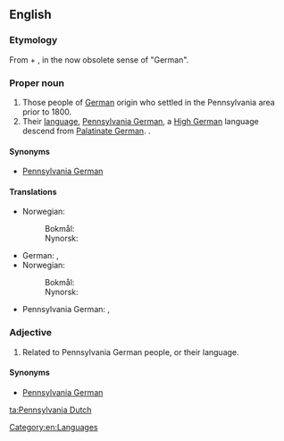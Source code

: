 ==English==
{{wikipedia}}

===Etymology===
From {{term|Pennsylvania}} + {{term|Dutch}}, in the now obsolete sense of "German".

===Proper noun===
{{en-proper noun|head=[[Pennsylvania]] [[Dutch]]}}

# Those people of [[German]] origin who settled in the Pennsylvania area prior to 1800.
# Their [[language]], [[Pennsylvania German]], a [[High German]] language descend from [[Palatinate German]]. {{qualifier|Not to be confused with the Low German language [[Plautdietsch]].}}.

====Synonyms====
* [[Pennsylvania German]]

====Translations====
{{trans-top|Amish; people in Pennsylvania of German origin}}
* Norwegian:
*: Bokmål: {{t-|nb|pennsylvaniatyskere}}
*: Nynorsk: {{t-|nn|pennsylvaniatyskarar}}
{{trans-mid}}
{{trans-bottom}}

{{trans-top|language}}
* German: {{t+|de|Pennsylvaniadeutsch|n}}, {{t-|de|Pennsilfaanisch|n}}
* Norwegian:
*: Bokmål: {{t-|nb|pennsylvaniatysk|m}}
*: Nynorsk: {{t-|nn|pennsylvaniatysk|m}}
{{trans-mid}}
* Pennsylvania German: {{tø|pdc|Deitsch|n}}, {{tø|pdc|Pennsilfaanisch Deitsch|n}}
{{trans-bottom}}

===Adjective===
{{en-adj|-|head=[[Pennsylvania]] [[Dutch]]}}

# Related to Pennsylvania German people, or their language.

====Synonyms====
* [[Pennsylvania German]]

[[Category:en:Languages]]

[[ta:Pennsylvania Dutch]]